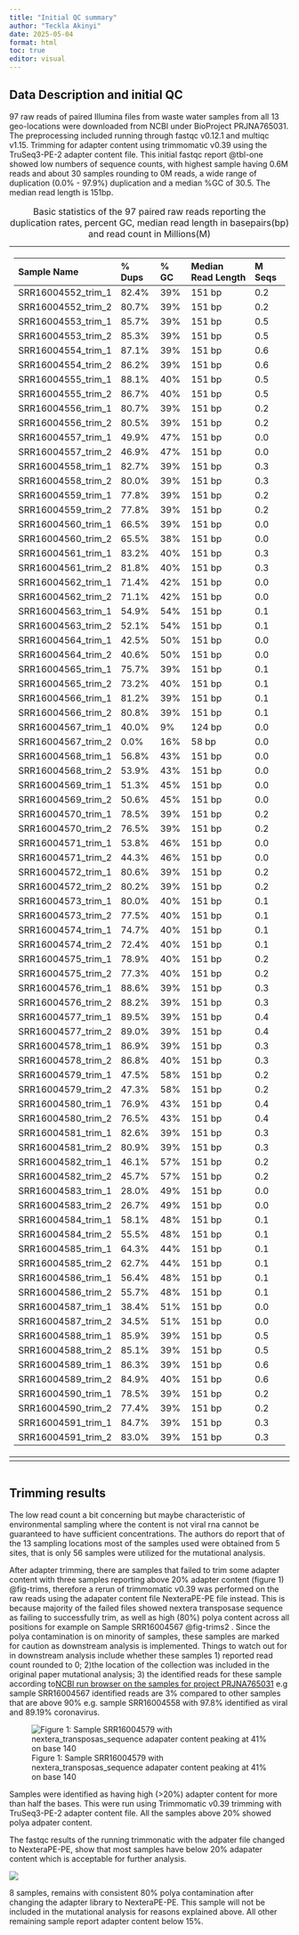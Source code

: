 ---
title: "Initial QC summary"
author: "Teckla Akinyi"
date: 2025-05-04
format: html
toc: true
editor: visual
---

## Data Description and initial QC

97 raw reads of paired Illumina files from waste water samples from all 13 geo-locations were downloaded from NCBI under BioProject PRJNA765031. The preprocessing included running through fastqc v0.12.1 and multiqc v1.15. Trimming for adapter content using trimmomatic v0.39 using the TruSeq3-PE-2 adapter content file. This initial fastqc report @tbl-one showed low numbers of sequence counts, with highest sample having 0.6M reads and about 30 samples rounding to 0M reads, a wide range of duplication (0.0% - 97.9%) duplication and a median %GC of 30.5. The median read length is 151bp.

::: {#tbl-one}

+------------------------------------------------------------------------+
| | Sample Name        | \% Dups | \% GC | Median Read Length | M Seqs | |
| |:-------------------|:--------|:------|:-------------------|:-------| |
| | SRR16004552_trim_1 | 82.4%   | 39%   | 151 bp             | 0.2    | |
| | SRR16004552_trim_2 | 80.7%   | 39%   | 151 bp             | 0.2    | |
| | SRR16004553_trim_1 | 85.7%   | 39%   | 151 bp             | 0.5    | |
| | SRR16004553_trim_2 | 85.3%   | 39%   | 151 bp             | 0.5    | |
| | SRR16004554_trim_1 | 87.1%   | 39%   | 151 bp             | 0.6    | |
| | SRR16004554_trim_2 | 86.2%   | 39%   | 151 bp             | 0.6    | |
| | SRR16004555_trim_1 | 88.1%   | 40%   | 151 bp             | 0.5    | |
| | SRR16004555_trim_2 | 86.7%   | 40%   | 151 bp             | 0.5    | |
| | SRR16004556_trim_1 | 80.7%   | 39%   | 151 bp             | 0.2    | |
| | SRR16004556_trim_2 | 80.5%   | 39%   | 151 bp             | 0.2    | |
| | SRR16004557_trim_1 | 49.9%   | 47%   | 151 bp             | 0.0    | |
| | SRR16004557_trim_2 | 46.9%   | 47%   | 151 bp             | 0.0    | |
| | SRR16004558_trim_1 | 82.7%   | 39%   | 151 bp             | 0.3    | |
| | SRR16004558_trim_2 | 80.0%   | 39%   | 151 bp             | 0.3    | |
| | SRR16004559_trim_1 | 77.8%   | 39%   | 151 bp             | 0.2    | |
| | SRR16004559_trim_2 | 77.8%   | 39%   | 151 bp             | 0.2    | |
| | SRR16004560_trim_1 | 66.5%   | 39%   | 151 bp             | 0.0    | |
| | SRR16004560_trim_2 | 65.5%   | 38%   | 151 bp             | 0.0    | |
| | SRR16004561_trim_1 | 83.2%   | 40%   | 151 bp             | 0.3    | |
| | SRR16004561_trim_2 | 81.8%   | 40%   | 151 bp             | 0.3    | |
| | SRR16004562_trim_1 | 71.4%   | 42%   | 151 bp             | 0.0    | |
| | SRR16004562_trim_2 | 71.1%   | 42%   | 151 bp             | 0.0    | |
| | SRR16004563_trim_1 | 54.9%   | 54%   | 151 bp             | 0.1    | |
| | SRR16004563_trim_2 | 52.1%   | 54%   | 151 bp             | 0.1    | |
| | SRR16004564_trim_1 | 42.5%   | 50%   | 151 bp             | 0.0    | |
| | SRR16004564_trim_2 | 40.6%   | 50%   | 151 bp             | 0.0    | |
| | SRR16004565_trim_1 | 75.7%   | 39%   | 151 bp             | 0.1    | |
| | SRR16004565_trim_2 | 73.2%   | 40%   | 151 bp             | 0.1    | |
| | SRR16004566_trim_1 | 81.2%   | 39%   | 151 bp             | 0.1    | |
| | SRR16004566_trim_2 | 80.8%   | 39%   | 151 bp             | 0.1    | |
| | SRR16004567_trim_1 | 40.0%   | 9%    | 124 bp             | 0.0    | |
| | SRR16004567_trim_2 | 0.0%    | 16%   | 58 bp              | 0.0    | |
| | SRR16004568_trim_1 | 56.8%   | 43%   | 151 bp             | 0.0    | |
| | SRR16004568_trim_2 | 53.9%   | 43%   | 151 bp             | 0.0    | |
| | SRR16004569_trim_1 | 51.3%   | 45%   | 151 bp             | 0.0    | |
| | SRR16004569_trim_2 | 50.6%   | 45%   | 151 bp             | 0.0    | |
| | SRR16004570_trim_1 | 78.5%   | 39%   | 151 bp             | 0.2    | |
| | SRR16004570_trim_2 | 76.5%   | 39%   | 151 bp             | 0.2    | |
| | SRR16004571_trim_1 | 53.8%   | 46%   | 151 bp             | 0.0    | |
| | SRR16004571_trim_2 | 44.3%   | 46%   | 151 bp             | 0.0    | |
| | SRR16004572_trim_1 | 80.6%   | 39%   | 151 bp             | 0.2    | |
| | SRR16004572_trim_2 | 80.2%   | 39%   | 151 bp             | 0.2    | |
| | SRR16004573_trim_1 | 80.0%   | 40%   | 151 bp             | 0.1    | |
| | SRR16004573_trim_2 | 77.5%   | 40%   | 151 bp             | 0.1    | |
| | SRR16004574_trim_1 | 74.7%   | 40%   | 151 bp             | 0.1    | |
| | SRR16004574_trim_2 | 72.4%   | 40%   | 151 bp             | 0.1    | |
| | SRR16004575_trim_1 | 78.9%   | 40%   | 151 bp             | 0.2    | |
| | SRR16004575_trim_2 | 77.3%   | 40%   | 151 bp             | 0.2    | |
| | SRR16004576_trim_1 | 88.6%   | 39%   | 151 bp             | 0.3    | |
| | SRR16004576_trim_2 | 88.2%   | 39%   | 151 bp             | 0.3    | |
| | SRR16004577_trim_1 | 89.5%   | 39%   | 151 bp             | 0.4    | |
| | SRR16004577_trim_2 | 89.0%   | 39%   | 151 bp             | 0.4    | |
| | SRR16004578_trim_1 | 86.9%   | 39%   | 151 bp             | 0.3    | |
| | SRR16004578_trim_2 | 86.8%   | 40%   | 151 bp             | 0.3    | |
| | SRR16004579_trim_1 | 47.5%   | 58%   | 151 bp             | 0.2    | |
| | SRR16004579_trim_2 | 47.3%   | 58%   | 151 bp             | 0.2    | |
| | SRR16004580_trim_1 | 76.9%   | 43%   | 151 bp             | 0.4    | |
| | SRR16004580_trim_2 | 76.5%   | 43%   | 151 bp             | 0.4    | |
| | SRR16004581_trim_1 | 82.6%   | 39%   | 151 bp             | 0.3    | |
| | SRR16004581_trim_2 | 80.9%   | 39%   | 151 bp             | 0.3    | |
| | SRR16004582_trim_1 | 46.1%   | 57%   | 151 bp             | 0.2    | |
| | SRR16004582_trim_2 | 45.7%   | 57%   | 151 bp             | 0.2    | |
| | SRR16004583_trim_1 | 28.0%   | 49%   | 151 bp             | 0.0    | |
| | SRR16004583_trim_2 | 26.7%   | 49%   | 151 bp             | 0.0    | |
| | SRR16004584_trim_1 | 58.1%   | 48%   | 151 bp             | 0.1    | |
| | SRR16004584_trim_2 | 55.5%   | 48%   | 151 bp             | 0.1    | |
| | SRR16004585_trim_1 | 64.3%   | 44%   | 151 bp             | 0.1    | |
| | SRR16004585_trim_2 | 62.7%   | 44%   | 151 bp             | 0.1    | |
| | SRR16004586_trim_1 | 56.4%   | 48%   | 151 bp             | 0.1    | |
| | SRR16004586_trim_2 | 55.7%   | 48%   | 151 bp             | 0.1    | |
| | SRR16004587_trim_1 | 38.4%   | 51%   | 151 bp             | 0.0    | |
| | SRR16004587_trim_2 | 34.5%   | 51%   | 151 bp             | 0.0    | |
| | SRR16004588_trim_1 | 85.9%   | 39%   | 151 bp             | 0.5    | |
| | SRR16004588_trim_2 | 85.1%   | 39%   | 151 bp             | 0.5    | |
| | SRR16004589_trim_1 | 86.3%   | 39%   | 151 bp             | 0.6    | |
| | SRR16004589_trim_2 | 84.9%   | 40%   | 151 bp             | 0.6    | |
| | SRR16004590_trim_1 | 78.5%   | 39%   | 151 bp             | 0.2    | |
| | SRR16004590_trim_2 | 77.4%   | 39%   | 151 bp             | 0.2    | |
| | SRR16004591_trim_1 | 84.7%   | 39%   | 151 bp             | 0.3    | |
| | SRR16004591_trim_2 | 83.0%   | 39%   | 151 bp             | 0.3    | |
+========================================================================+
|                                                                        |
+------------------------------------------------------------------------+

: Basic statistics of the 97 paired raw reads reporting the duplication rates, percent GC, median read length in basepairs(bp) and read count in Millions(M)
:::

|     |
|-----|

## Trimming results

The low read count a bit concerning but maybe characteristic of environmental sampling where the content is not viral rna cannot be guaranteed to have sufficient concentrations. The authors do report that of the 13 sampling locations most of the samples used were obtained from 5 sites, that is only 56 samples were utilized for the mutational analysis.

After adapter trimming, there are samples that failed to trim some adapter content with three samples reporting above 20% adapter content (figure 1) @fig-trims, therefore a rerun of trimmomatic v0.39 was performed on the raw reads using the adapater content file NexteraPE-PE file instead. This is because majority of the failed files showed nextera transposase sequence as failing to successfully trim, as well as high (80%) polya content across all positions for example on Sample SRR16004567 @fig-trims2 . Since the polya contamination is on minority of samples, these samples are marked for caution as downstream analysis is implemented. Things to watch out for in downstream analysis include whether these samples 1) reported read count rounded to 0; 2)the location of the collection was included in the original paper mutational analysis; 3) the identified reads for these sample according to[NCBI run browser on the samples for project PRJNA765031](https://www.ncbi.nlm.nih.gov/Traces/study/?acc=SRP338175&o=acc_s%3Aa) e.g sample SRR16004567 identified reads are 3% compared to other samples that are above 90% e.g. sample SRR16004558 with 97.8% identified as viral and 89.19% coronavirus.

::: {#fig-trims layout-ncol=1}

![Figure 1: Sample SRR16004579 with nextera_transposas_sequence adapater content peaking at 41% on base 140](images/fig1.PNG)

Samples were identified as having high (\>20%) adapter content for more than half the bases. This were run using Trimmomatic v0.39 trimming with TruSeq3-PE-2 adapter content file. All the samples above 20% showed polya adpater content.

:::

The fastqc results of the running trimmonatic with the adpater file changed to NexteraPE-PE, show that most samples have below 20% adapater content which is acceptable for further analysis.

::: {#fig-trims2 layout-ncol=1}

![](images/fig2.PNG){#fig2}

8 samples, remains with consistent 80% polya contamination after changing the adapter library to NexteraPE-PE. This sample will not be included in the mutational analysis for reasons explained above. All other remaining sample report adapter content below 15%.

:::



